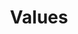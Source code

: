 ---
title: Values
heading: 
  - text: Our Core Values
    class: "heading-primary h2"
description: "We believe in a world where contractors are not just service providers, but trusted partners in your home improvement journey. Our values reflect our commitment to this vision:"
hasPage: false
itemsHasPage: false
# defaultSection:
#   buttons:
#     - text: "Request Estimate"
#       link: "/contact-us"
#       variant: "secondary"
---